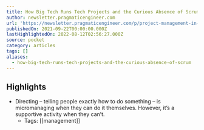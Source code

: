 ```yaml
---
title: How Big Tech Runs Tech Projects and the Curious Absence of Scrum
author: newsletter.pragmaticengineer.com
url: 'https://newsletter.pragmaticengineer.com/p/project-management-in-tech'
publishedOn: 2021-09-22T00:00:00.000Z
lastHighlightedOn: 2022-08-12T02:56:27.000Z
source: pocket
category: articles
tags: []
aliases:
  - how-big-tech-runs-tech-projects-and-the-curious-absence-of-scrum
---
```

## Highlights
- Directing – telling people exactly how to do something – is micromanaging when they can do it themselves. However, it’s a supportive activity when they can’t.
    - Tags: [[management]]
